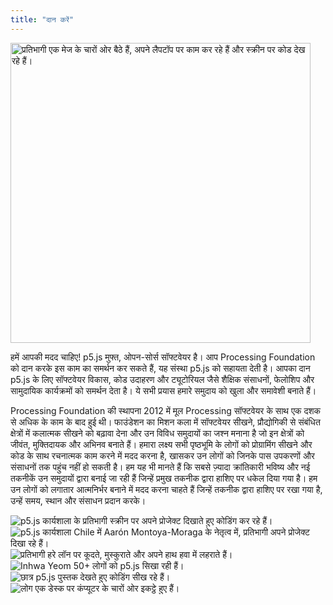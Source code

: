 ```yaml
---
title: "दान करें"
---
```


<Image
  src={featuredDonate}
  alt="प्रतिभागी एक मेज के चारों ओर बैठे हैं, अपने लैपटॉप पर काम कर रहे हैं और स्क्रीन पर कोड देख रहे हैं।"
  width="480"
  class="max-w-[252px] md:max-w-[312px] lg:max-w-[480px]"
/>

हमें आपकी मदद चाहिए! p5.js मुफ्त, ओपन-सोर्स सॉफ्टवेयर है। आप Processing Foundation को दान करके इस काम का समर्थन कर सकते हैं, यह संस्था p5.js को सहायता देती है। आपका दान p5.js के लिए सॉफ्टवेयर विकास, कोड उदाहरण और ट्यूटोरियल जैसे शैक्षिक संसाधनों, फेलोशिप और सामुदायिक कार्यक्रमों को समर्थन देता है। ये सभी प्रयास हमारे समुदाय को खुला और समावेशी बनाते हैं।

<DonorBoxWidget />

Processing Foundation की स्थापना 2012 में मूल Processing सॉफ्टवेयर के साथ एक दशक से अधिक के काम के बाद हुई थी। फाउंडेशन का मिशन कला में सॉफ्टवेयर सीखने, प्रौद्योगिकी से संबंधित क्षेत्रों में कलात्मक सीखने को बढ़ावा देना और उन विविध समुदायों का जश्न मनाना है जो इन क्षेत्रों को जीवंत, मुक्तिदायक और अभिनव बनाते हैं। हमारा लक्ष्य सभी पृष्ठभूमि के लोगों को प्रोग्रामिंग सीखने और कोड के साथ रचनात्मक काम करने में मदद करना है, खासकर उन लोगों को जिनके पास उपकरणों और संसाधनों तक पहुंच नहीं हो सकती है। हम यह भी मानते हैं कि सबसे ज़्यादा क्रांतिकारी भविष्य और नई तकनीकें उन समुदायों द्वारा बनाई जा रही हैं जिन्हें प्रमुख तकनीक द्वारा हाशिए पर धकेल दिया गया है। हम उन लोगों को लगातार आत्मनिर्भर बनाने में मदद करना चाहते हैं जिन्हें तकनीक द्वारा हाशिए पर रखा गया है, उन्हें समय, स्थान और संसाधन प्रदान करके।

<div class="mt-xl content-grid [&>*]:col-span-3 [&>*:first-child]:col-span-4 [&>*:last-child]:col-span-4 lg:[&>*:first-child]:col-span-6 lg:[&>*:last-child]:col-span-6 lg:w-[calc(100vw-300px)]">
  <Image src={donate1} alt="p5.js कार्यशाला के प्रतिभागी स्क्रीन पर अपने प्रोजेक्ट दिखाते हुए कोडिंग कर रहे हैं।"/>
  <Image src={donate2} alt="p5.js कार्यशाला Chile में Aarón Montoya-Moraga के नेतृत्व में, प्रतिभागी अपने प्रोजेक्ट दिखा रहे हैं। "/>
  <Image src={donate3} alt="प्रतिभागी हरे लॉन पर कूदते, मुस्कुराते और अपने हाथ हवा में लहराते हैं।"/>
  <Image src={donate4} alt="Inhwa Yeom 50+ लोगों को p5.js सिखा रही हैं।"/>
  <Image src={donate5} alt="छात्र p5.js पुस्तक देखते हुए कोडिंग सीख रहे हैं।"/>
  <Image src={donate6} alt="लोग एक डेस्क पर कंप्यूटर के चारों ओर इकट्ठे हुए हैं।"/>
</div >